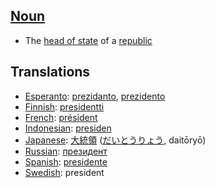 ==[[Noun]]==

*The [[head of state]] of a [[republic]]

==Translations==

*[[Esperanto]]: [[prezidanto]], [[prezidento]]
*[[Finnish]]: [[presidentti]]
*[[French]]: [[président]]
*[[Indonesian]]: [[presiden]]
*[[Japanese]]: [[大統領]] ([[だいとうりょう]], daitōryō)
*[[Russian]]: [[президент]]
*[[Spanish]]: [[presidente]]
*[[Swedish]]: president